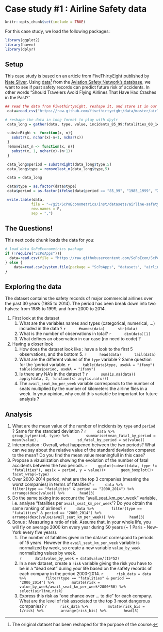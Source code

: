 # Case study #1 : Airline Safety data

```r
knitr::opts_chunk$set(include = TRUE)
```

For this case study, we load the following packages:



```r
library(ggplot2)
library(haven)
library(dplyr)
```

## Setup

This case study is based on an [article](https://fivethirtyeight.com/features/should-travelers-avoid-flying-airlines-that-have-had-crashes-in-the-past/) from [FiveThirtyEight](https://fivethirtyeight.com/) published by [Nate Silver](https://fivethirtyeight.com/contributors/nate-silver/). Using [data](https://github.com/fivethirtyeight/data/tree/master/airline-safety)^[The original dataset has been reshaped for the purpose of the course.] from the [Aviation Safety Network’s database](https://aviation-safety.net/index.php), we want to see if past safety records can predict future risk of accidents. In other words "Should Travelers Avoid Flying Airlines That Have Had Crashes in the Past?"

```r
## read the data from Fivethirtyeight, reshape it, and store it in our repo 
 data=read_csv("https://raw.github.com/fivethirtyeight/data/master/airline-safety/airline-safety.csv")

# reshape the data in long format to play with dpylr
 data_long = gather(data, type, value, incidents_85_99:fatalities_00_14)

 substrRight <- function(x, n){
   substr(x, nchar(x)-n+1, nchar(x))
 }
 removelast_n <- function(x, n){
   substr(x, 1, nchar(x)-(n+1))
 }

 data_long$period = substrRight(data_long$type,5)
 data_long$type = removelast_n(data_long$type,5)

 data = data_long

 data$type = as.factor(data$type)
 data$period = as.factor(ifelse(data$period == "85_99", "1985_1999", "2000_2014"))

 write.table(data,
            file = "~/git/ScPoEconometrics/inst/datasets/airline-safety.csv",
            row.names = F,
            sep = ",")
```

## The Questions!

This next code chunk loads the data for you:

```r
# load data ScPoEconometrics package
if (!require("ScPoApps")){
  data=read.csv(file = "https://raw.githubusercontent.com/ScPoEcon/ScPoApps/master/inst/datasets/airline-safety.csv")
} else {
    data=read.csv(system.file(package = "ScPoApps", "datasets", "airline-safety.csv"))
}

```

## Exploring the data

The dataset contains the safety records of major commercial airlines over the past 30 years (1985 to 2014). The period has been break down into two halves: from 1985 to 1999, and from 2000 to 2014.

1. First look at the dataset
    1. What are the variables names and types (categorical, numerical, ...) included in the data ?
        ```r
        #names(data)
        str(data)
        ```
    1. What is the number of observations in total?
        ```r
        dim(data)[1]
        ```
    1. What defines an observation in our case (no need to code) ? 
    
1. Having a  closer look
    1. How does the dataset look like : have a look to the first 5 observations, and the bottom 5. 
        ```r
        head(data)
        tail(data)
        ```
    1. What are the different values of the `type` variable ? Same question for the `period variable.
        ```r
        table(data$type, useNA = "ifany")
        table(data$period, useNA = "ifany")
        ```
    1. Is there any NA's in the dataset ?
        ```r
        sum(is.na(data))
        apply(data, 2, function(x) any(is.na(x)))
        ```
    1. The `avail_seat_km_per_week` variable corresponds to the number of seats multiplied by the number of kilometers the airline flies in a week. In your opinion, why could this variable be important for future analysis ?

## Analysis

1. What are the mean value of the number of incidents by `type` and `period` ? Same for the standard deviation ?
    ```r
    data %>%
      group_by(period, type) %>% 
      summarise(mean_fatal_by_period = mean(value), 
                sd_fatal_by_period = sd(value))
    ```
1. Interpretation : Overall, what happened between the two periods? What can we say about the relative value of the standard deviation compared to the mean? Do you find the mean value meaningfull in this case? 
1. Propose a vizualization showing the evolution of the number of fatal accidents between the two periods. 
    ```r
    ggplot(subset(data, type != "fatalities"), aes(x = period, y = value))+
      geom_boxplot()+
      facet_wrap(~type)
    ```
1. Over 2000-2014 period, what are the top 3 companies (meaning the worst companies) in terms of fatalities?
    ```r
    data %>% 
      filter(type == "fatalities" & period == "2000_2014") %>%
      arrange(desc(value)) %>%
      head(3)
    ```
1. Do the same taking into account the "avail_seat_km_per_week" variable, i.e. analyse "fatalities per `avail_seat_km_per_week`"? Do you obtain the same ranking of airlines?
    ```r
    data %>% 
      filter(type == "fatalities" & period == "2000_2014") %>%
      arrange(desc(value/avail_seat_km_per_week)) %>%
      head(3)
    ```
1. Bonus : Measuring a ratio of risk. Assume that, in your whole life, you will fly on average 2000 km every year during 50 years (~ 1 Paris - New-York every five years). 
    1. The number of fatalities given in the dataset correspond to periods of 15 years. However the `avail_seat_km_per_week` variable is normalized by week, so create a new variable `value_by_week` normalizing values by week.  
        ```r
        data$value_by_week = data$value/(15*52)
        ```
    1. In a new dataset, create a `risk` variable giving the risk you have to be in a "dead seat" during your life based on the safety records of each company in the period 2000-2014. 
        ```r
        risk_data = data %>% 
          filter(type == "fatalities" & period == "2000_2014") %>%
          mutate(risk = value_by_week/avail_seat_km_per_week*2000*50) %>%
          select(airline,risk)
        ```
    1. Express this risk as "one chance over ... to die" for each company. What are the level of risk associated to the top 3 most dangerous companies? 
        ```r
        risk_data %>% 
          mutate(risk_bis = 1/risk) %>%
          arrange(risk_bis) %>%
          head(3)
        ```
